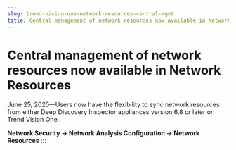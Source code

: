 ```yaml
---
slug: trend-vision-one-network-resources-central-mgmt
title: Central management of network resources now available in Network Resources
---
```

# Central management of network resources now available in Network Resources

June 25, 2025—Users now have the flexibility to sync network resources from either Deep Discovery Inspector appliances version 6.8 or later or Trend Vision One.

**Network Security → Network Analysis Configuration → Network Resources**
:::

